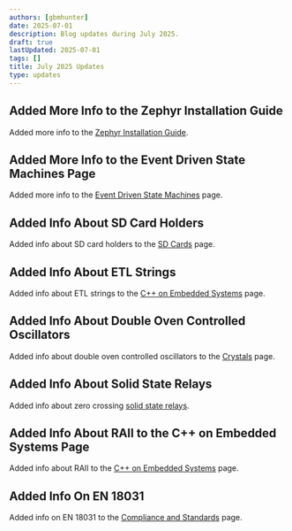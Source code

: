```yaml
---
authors: [gbmhunter]
date: 2025-07-01
description: Blog updates during July 2025.
draft: true
lastUpdated: 2025-07-01
tags: []
title: July 2025 Updates
type: updates
---
```


## Added More Info to the Zephyr Installation Guide

Added more info to the [Zephyr Installation Guide](/programming/operating-systems/zephyr/installation/).

## Added More Info to the Event Driven State Machines Page

Added more info to the [Event Driven State Machines](/programming/design-patterns/event-driven-state-machines/) page.

## Added Info About SD Card Holders

Added info about SD card holders to the [SD Cards](/electronics/components/memory/sd-cards/) page.

## Added Info About ETL Strings

Added info about ETL strings to the [C++ on Embedded Systems](/programming/languages/c-plus-plus/cpp-on-embedded-systems/) page.

## Added Info About Double Oven Controlled Oscillators

Added info about double oven controlled oscillators to the [Crystals](/electronics/components/crystals/) page.

## Added Info About Solid State Relays

Added info about zero crossing [solid state relays](/electronics/components/relays/solid-state/).

## Added Info About RAII to the C++ on Embedded Systems Page

Added info about RAII to the [C++ on Embedded Systems](/programming/languages/c-plus-plus/cpp-on-embedded-systems/) page.

## Added Info On EN 18031

Added info on EN 18031 to the [Compliance and Standards](/electronics/compliance/) page.
